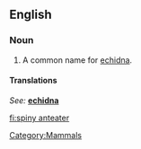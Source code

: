 ==English==

===Noun===
{{en-noun|sg=[[spiny]] [[anteater]]}}

# {{zoology}} A common name for [[echidna]].

====Translations====
{{trans-top}}
''See: '' '''[[echidna]]'''
{{trans-bottom}}

[[Category:Mammals]]

[[fi:spiny anteater]]